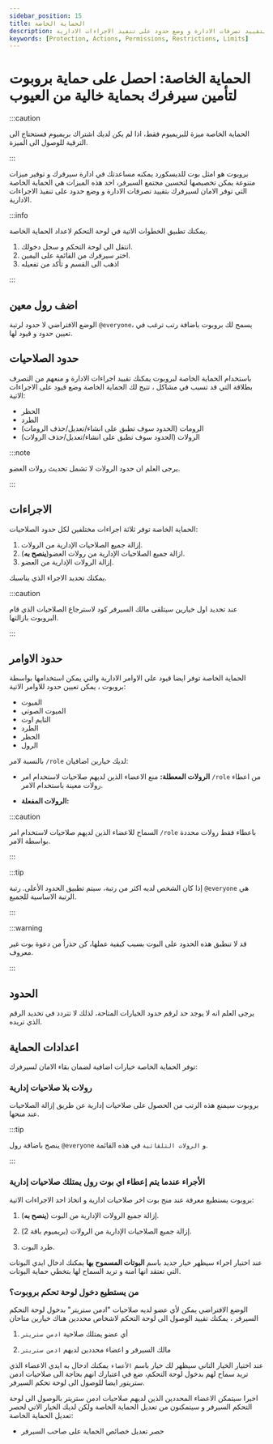 ```yaml
---
sidebar_position: 15
title: الحماية الخاصة
description: الحماية الخاصة توفر لك مجتمع آمن لسيرفرك بتقييد تصرفات الادارة و وضع حدود على تنفيذ الاجراءات الادارية.
keywords: [Protection, Actions, Permissions, Restrictions, Limits]
---
```


# الحماية الخاصة: احصل على حماية بروبوت لتأمين سيرفرك بحماية خالية من العيوب

:::caution 

الحماية الخاصة ميزة للبريميوم فقط، اذا لم يكن لديك اشتراك بريميوم فستحتاج الى الترقية للوصول الى الميزة.

:::

بروبوت هو امثل بوت للديسكورد يمكنه مساعدتك في ادارة سيرفرك و توفير ميزات متنوعة يمكن تخصيصها لتحسين مجتمع السيرفر، احد هذه الميزات هي الحماية الخاصة التي توفر الامان لسيرفرك بتقييد تصرفات الادارة و وضع حدود على تنفيذ الاجراءات الادارية.

:::info

يمكنك تطبيق الخطوات الاتية في لوحة التحكم لاعداد الحماية الخاصة.

1. انتقل الى لوحة التحكم و سجل دخولك. 
2. اختر سيرفرك من القائمة على اليمين.
3. اذهب الى القسم و تأكد من تفعيله

:::

## اضف رول معين

الوضع الافتراضي لا حدود لرتبة `@everyone`، يسمح لك بروبوت باضافة رتب ترغب في تعيين حدود و قيود لها.

## حدود الصلاحيات

باستخدام الحماية الخاصة لبروبوت يمكنك تقييد اجراءات الادارة و منعهم من التصرف بطلاقة التي قد تسبب في مشاكل ، تتيح لك الحماية الخاصة وضع قيود على الاجراءات الاتية:

- الحظر
- الطرد
- الرومات (الحدود سوف تطبق على انشاء/تعديل/حذف الرومات)
- الرولات (الحدود سوف تطبق على انشاء/تعديل/حذف الرولات)

:::note 

يرجى العلم ان حدود الرولات لا تشمل تحديث رولات العضو.

:::

## الاجراءات

الحماية الخاصة توفر ثلاثة اجراءات مختلفين لكل حدود الصلاحيات:

1. إزالة جميع الصلاحيات الإدارية من الرولات.
2. ازالة جميع الصلاحيات الإدارية من رولات العضو(**ينصح به**).
3. إزالة الرولات الإدارية من العضو.

يمكنك تحديد الاجراء الذي يناسبك.

:::caution

عند تحديد اول خيارين سيتلقى مالك السيرفر كود لاسترجاع الصلاحيات الذي قام البروبوت بازالتها.

:::

## حدود الاوامر

الحماية الخاصة توفر ايضا قيود على الاوامر الادارية والتي يمكن استخدامها بواسطة بروبوت ، يمكن تعيين حدود للاوامر الاتية:

- الميوت
- الميوت الصوتي
- التايم اوت
- الطرد
- الحظر
- الرول

بالنسبة لامر `/role` لديك خيارين اضافيان:

- **الرولات المعطلة:** منع الاعضاء الذين لديهم صلاحيات لاستخدام امر `/role` من اعطاء رولات معينة باستخدام الامر.

- **الرولات المفعلة:**

:::caution

السماح للاعضاء الذين لديهم صلاحيات لاستخدام امر `/role` باعطاء فقط رولات محددة بواسطة الامر.

:::

:::tip

إذا كان الشخص لديه اكثر من رتبة، سيتم تطبيق الحدود الأعلى. رتبة `@everyone` هي الرتبة الاساسية للجميع.

:::

:::warning

قد لا تنطبق هذه الحدود على البوت بسبب كيفية عملها، كن حذراً من دعوة بوت غير معروف.

:::

## الحدود 

يرجى العلم انه لا يوجد حد لرقم حدود الخيارات المتاحة، لذلك لا تتردد في تحديد الرقم الذي تريده.


## اعدادات الحماية

توفر الحماية الخاصة خيارات اضافية لضمان بقاء الامان لسيرفرك:

### رولات بلا صلاحيات إدارية

بروبوت سيمنع هذه الرتب من الحصول على صلاحيات إدارية عن طريق إزالة الصلاحيات عند منحها.

:::tip

ينصح باضافة رول `@everyone` و `الرولات التلقائية` في هذه القائمة.

:::

### الأجراء عندما يتم إعطاء اي بوت رول يمتلك صلاحيات إدارية

بروبوت يستطيع معرفة عند منح بوت اخر صلاحيات ادارية و اتخاذ احد الاجراءات الاتية:

1. إزالة جميع الرولات الإدارية من البوت (**ينصح به**).

2. إزالة جميع الصلاحيات الإدارية من الرولات (بريميوم باقة 2).

3. طرد البوت.

عند اختيار اجراء سيظهر خيار جديد باسم **البوتات المسموح بها** يمكنك ادخال ايدي البوتات التي تعتقد انها امنة و تريد السماح لها بتخطي حماية البوتات.

### من يستطيع دخول لوحة تحكم بروبوت؟

الوضع الافتراضي يمكن لأي عضو لديه صلاحيات "ادمن ستريتر" بدخول لوحة التحكم السيرفر ، يمكنك تقييد الوصول الى لوحة التحكم لاشخاص محددين هناك خيارين متاحان

1. أي عضو يمتلك صلاحية `ادمن ستريتر`

2. مالك السيرفر و اعضاء محددين لديهم `ادمن ستريتر`

عند اختيار الخيار التاني سيظهر لك خيار باسم `الأعضاء` يمكنك ادخال به ايدي الاعضاء الذي تريد  سماح لهم بدخول لوحة التحكم، ضع في اعتبارك انهم بحاجة الى صلاحيات ادمن ستريتور ايضا للوصول الى لوحة تحكم السيرفر.

اخيرا سيتمكن الاعضاء المحددين الذين لديهم صلاحيات ادمن ستريتر بالوصول الى لوحة التحكم السيرفر و سيتمكنون من تعديل الحماية الخاصة ولكن لديك الخيار الاتي لحصر تعديل الحماية الخاصة:

- حصر تعديل خصائص الحماية على صاحب السيرفر


